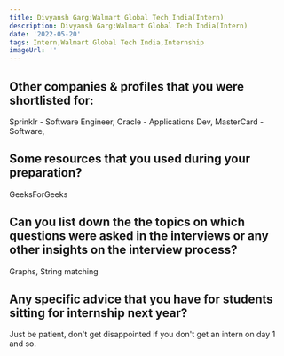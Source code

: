 ```yaml
---
title: Divyansh Garg:Walmart Global Tech India(Intern)
description: Divyansh Garg:Walmart Global Tech India(Intern)
date: '2022-05-20'
tags: Intern,Walmart Global Tech India,Internship
imageUrl: ''
---
```


## Other companies & profiles that you were shortlisted for:
Sprinklr - Software Engineer, Oracle - Applications Dev,  MasterCard - Software, 

## Some resources that you used during your preparation?
GeeksForGeeks

## Can you list down the the topics on which questions were asked in the interviews or any other insights on the interview process?
Graphs, String matching
## Any specific advice that you have for students sitting for internship next year?
Just be patient, don't get disappointed if you don't get an intern on day 1 and so.

